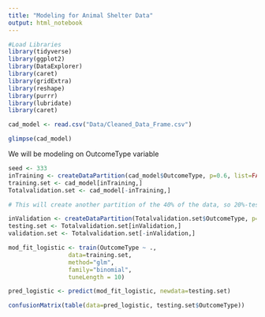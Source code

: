 ```yaml
---
title: "Modeling for Animal Shelter Data"
output: html_notebook
---
```

```r
#Load Libraries
library(tidyverse)
library(ggplot2)
library(DataExplorer)
library(caret)
library(gridExtra)
library(reshape)
library(purrr)
library(lubridate)
library(caret)
```
```r
cad_model <- read.csv("Data/Cleaned_Data_Frame.csv")
```
```r
glimpse(cad_model)
```

We will be modeling on OutcomeType variable
```r
seed <- 333
inTraining <- createDataPartition(cad_model$OutcomeType, p=0.6, list=FALSE)
training.set <- cad_model[inTraining,]
Totalvalidation.set <- cad_model[-inTraining,]

# This will create another partition of the 40% of the data, so 20%-testing and 20%-validation

inValidation <- createDataPartition(Totalvalidation.set$OutcomeType, p=0.5, list=FALSE)
testing.set <- Totalvalidation.set[inValidation,]
validation.set <- Totalvalidation.set[-inValidation,]
```


```r
mod_fit_logistic <- train(OutcomeType ~ .,  
                 data=training.set,
                 method="glm", 
                 family="binomial",
                 tuneLength = 10)

pred_logistic <- predict(mod_fit_logistic, newdata=testing.set)

```
```r
confusionMatrix(table(data=pred_logistic, testing.set$OutcomeType))
```
